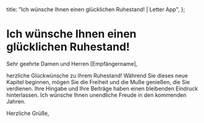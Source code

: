  title: "Ich wünsche Ihnen einen glücklichen Ruhestand! | Letter App",
};

# Ich wünsche Ihnen einen glücklichen Ruhestand!

Sehr geehrte Damen und Herren [Empfängername],

herzliche Glückwünsche zu Ihrem Ruhestand! Während Sie dieses neue Kapitel beginnen, mögen Sie die Freiheit und die Muße genießen, die Sie verdienen. Ihre Hingabe und Ihre Beiträge haben einen bleibenden Eindruck hinterlassen. Ich wünsche Ihnen unendliche Freude in den kommenden Jahren.

Herzliche Grüße,
